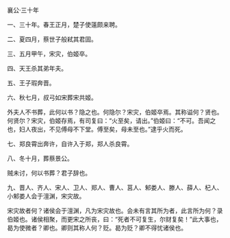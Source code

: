 

襄公·三十年

一、三十年。春王正月，楚子使薳颇来聘。

二、夏四月，蔡世子般弒其君固。

三、五月甲午，宋灾，伯姬卒。

四、天王杀其弟年夫。

五、王子瑕奔晋。

六、秋七月，叔弓如宋葬宋共姬。

外夫人不书葬，此何以书？隐之也。何隐尔？宋灾，伯姬卒焉。其称谥何？贤也。何贤尔？宋灾，伯姬存焉，有司复曰：“火至矣，请出。”伯姬曰：“不可。吾闻之也，妇人夜出，不见傅母不下堂。傅至矣，母未至也。”逮乎火而死。

七、郑良霄出奔许，自许入于郑，郑人杀良霄。

八、冬十月，葬蔡景公。

贼未讨，何以书葬？君子辞也。

九、晋人、齐人、宋人、卫人、郑人、曹人、莒人、邾娄人、滕人、薛人、杞人、小邾娄人会于澶渊，宋灾故。

宋灾故者何？诸侯会于澶渊，凡为宋灾故也。会未有言其所为者，此言所为何？录伯姬也。诸侯相聚，而更宋之所丧，曰：“死者不可复生，尔财复矣！”此大事也，曷为使微者？卿也。卿则其称人何？贬。曷为贬？卿不得忧诸侯也。


